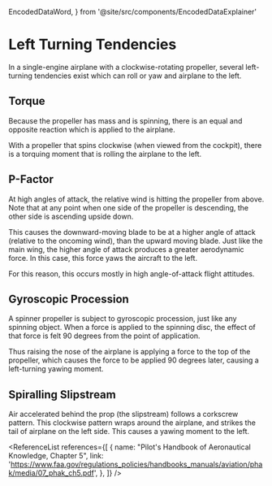   EncodedDataWord,
} from '@site/src/components/EncodedDataExplainer'

# Left Turning Tendencies

In a single-engine airplane with a clockwise-rotating propeller, several
left-turning tendencies exist which can roll or yaw and airplane to the left.

## Torque

Because the propeller has mass and is spinning, there is an equal and opposite
reaction which is applied to the airplane.

With a propeller that spins clockwise (when viewed from the cockpit), there is a
torquing moment that is rolling the airplane to the left.

## P-Factor

At high angles of attack, the relative wind is hitting the propeller from above.
Note that at any point when one side of the propeller is descending, the other
side is ascending upside down.

This causes the downward-moving blade to be at a higher angle of attack
(relative to the oncoming wind), than the upward moving blade. Just like the
main wing, the higher angle of attack produces a greater aerodynamic force. In
this case, this force yaws the aircraft to the left.

For this reason, this occurs mostly in high angle-of-attack flight attitudes.

## Gyroscopic Procession

A spinner propeller is subject to gyroscopic procession, just like any spinning
object. When a force is applied to the spinning disc, the effect of that force
is felt 90 degrees from the point of application.

Thus raising the nose of the airplane is applying a force to the top of the
propeller, which causes the force to be applied 90 degrees later, causing a
left-turning yawing moment.

## Spiralling Slipstream

Air accelerated behind the prop (the slipstream) follows a corkscrew pattern.
This clockwise pattern wraps around the airplane, and strikes the tail of
airplane on the left side. This causes a yawing moment to the left.

<ReferenceList
  references={[
    {
      name: "Pilot's Handbook of Aeronautical Knowledge, Chapter 5",
      link: 'https://www.faa.gov/regulations_policies/handbooks_manuals/aviation/phak/media/07_phak_ch5.pdf',
    },
  ]}
/>
